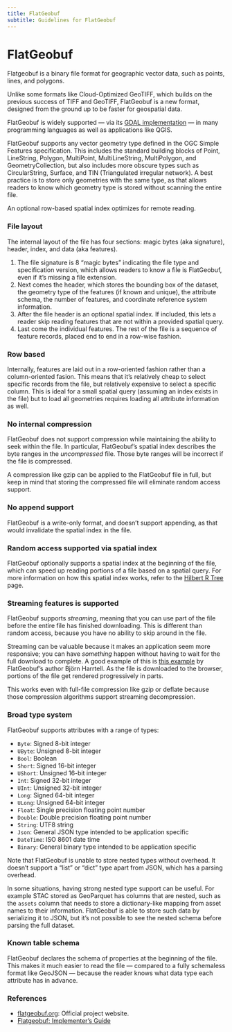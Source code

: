 ```yaml
---
title: FlatGeobuf
subtitle: Guidelines for FlatGeobuf
---
```


# FlatGeobuf

Flatgeobuf is a binary file format for geographic vector data, such as points, lines, and polygons.

Unlike some formats like Cloud-Optimized GeoTIFF, which builds on the previous success of TIFF and GeoTIFF, FlatGeobuf is a new format, designed from the ground up to be faster for geospatial data.

FlatGeobuf is widely supported — via its [GDAL implementation](https://gdal.org/drivers/vector/flatgeobuf.html) — in many programming languages as well as applications like QGIS.

FlatGeobuf supports any vector geometry type defined in the OGC Simple Features specification. This includes the standard building blocks of Point, LineString, Polygon, MultiPoint, MultiLineString, MultiPolygon, and GeometryCollection, but also includes more obscure types such as CircularString, Surface, and TIN (Triangulated irregular network). A best practice is to store only geometries with the same type, as that allows readers to know which geometry type is stored without scanning the entire file.

An optional row-based spatial index optimizes for remote reading.

### File layout

The internal layout of the file has four sections: magic bytes (aka signature), header, index, and data (aka features).

1. The file signature is 8 "magic bytes" indicating the file type and specification version, which allows readers to know a file is FlatGeobuf, even if it's missing a file extension.
2. Next comes the header, which stores the bounding box of the dataset, the geometry type of the features (if known and unique), the attribute schema, the number of features, and coordinate reference system information.
3. After the file header is an optional spatial index. If included, this lets a reader skip reading features that are not within a provided spatial query.
4. Last come the individual features. The rest of the file is a sequence of feature records, placed end to end in a row-wise fashion.

### Row based

Internally, features are laid out in a row-oriented fashion rather than a column-oriented fasion. This means that it's relatively cheap to select specific records from the file, but relatively expensive to select a specific column. This is ideal for a small spatial query (assuming an index exists in the file) but to load all geometries requires loading all attribute information as well.

### No internal compression

FlatGeobuf does not support compression while maintaining the ability to seek within the file. In particular, FlatGeobuf's spatial index describes the byte ranges in the _uncompressed_ file. Those byte ranges will be incorrect if the file is compressed.

A compression like gzip can be applied to the FlatGeobuf file in full, but keep in mind that storing the compressed file will eliminate random access support.

### No append support

FlatGeobuf is a write-only format, and doesn't support appending, as that would invalidate the spatial index in the file.

### Random access supported via spatial index

FlatGeobuf optionally supports a spatial index at the beginning of the file, which can speed up reading portions of a file based on a spatial query. For more information on how this spatial index works, refer to the [Hilbert R Tree](./flatgeobuf/hilbert-r-tree.qmd) page.

<!--
TODO: Not sure whether this section makes sense to include

### No internal chunking

FlatGeobuf has no internal chunking. Rather, the binary features are stored sequentially with no other grouping.

One implication of this is that you have

And because FlatGeobuf is a row-based format, if some properties are really large, like if a column is a string description with many characters, you'll have a tradeoff between fetching lots of extra data to combine multiple requests into one or making many requests for small features that are scattered throughout the file. -->

### Streaming features is supported

FlatGeobuf supports _streaming_, meaning that you can use part of the file before the entire file has finished downloading. This is different than random access, because you have no ability to skip around in the file.

Streaming can be valuable because it makes an application seem more responsive; you can have _something_ happen without having to wait for the full download to complete. A good example of this is [this example](https://observablehq.com/@bjornharrtell/streaming-flatgeobuf) by FlatGeobuf's author Björn Harrtell. As the file is downloaded to the browser, portions of the file get rendered progressively in parts.

This works even with full-file compression like gzip or deflate because those compression algorithms support streaming decompression.

### Broad type system

FlatGeobuf supports attributes with a range of types:

- `Byte`: Signed 8-bit integer
- `UByte`: Unsigned 8-bit integer
- `Bool`: Boolean
- `Short`: Signed 16-bit integer
- `UShort`: Unsigned 16-bit integer
- `Int`: Signed 32-bit integer
- `UInt`: Unsigned 32-bit integer
- `Long`: Signed 64-bit integer
- `ULong`: Unsigned 64-bit integer
- `Float`: Single precision floating point number
- `Double`: Double precision floating point number
- `String`: UTF8 string
- `Json`: General JSON type intended to be application specific
- `DateTime`: ISO 8601 date time
- `Binary`: General binary type intended to be application specific

Note that FlatGeobuf is unable to store nested types without overhead. It doesn't support a "list" or "dict" type apart from JSON, which has a parsing overhead.

In some situations, having strong nested type support can be useful. For example STAC stored as GeoParquet has columns that are nested, such as the `assets` column that needs to store a dictionary-like mapping from asset names to their information. FlatGeobuf is able to store such data by serializing it to JSON, but it's not possible to see the nested schema before parsing the full dataset.

### Known table schema

FlatGeobuf declares the schema of properties at the beginning of the file. This makes it much easier to read the file — compared to a fully schemaless format like GeoJSON — because the reader knows what data type each attribute has in advance.

### References

- [flatgeobuf.org](https://flatgeobuf.org/): Official project website.
- [Flatgeobuf: Implementer's Guide](https://worace.works/2022/03/12/flatgeobuf-implementers-guide/)
